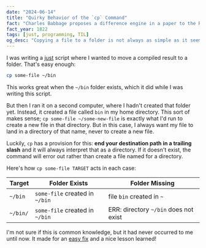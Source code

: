 ```yaml
---
date: "2024-06-14"
title: "Quirky Behavior of the `cp` Command"
fact: "Charles Babbage proposes a difference engine in a paper to the Royal Astronomical Society"
fact_year: 1822
tags: [just, programming, TIL]
og_desc: "Copying a file to a folder is not always as simple as it seems."
---
```


I was writing a [just](https://github.com/casey/just) script where I wanted to move a compiled result to a folder. That's easy enough:

```sh
cp some-file ~/bin
```

This works great when the `~/bin` folder exists, which it did while I was writing this script.

But then I ran it on a second computer, where I hadn't created that folder yet. Instead, it created a file called `bin` in my home directory. This sort of makes sense; `cp some-file ~/some-new-file` is exactly what I'd run to create a new file in that directory. But in this case, I always want my file to land in a directory of that name, never to create a new file.

Luckily, `cp` has a provision for this: **end your destination path in a trailing slash** and it will always interpret that as a directory. If it doesn't exist, the command will error out rather than create a file named for a directory.

Here's how `cp some-file TARGET` acts in each case:

| Target   | Folder Exists                  | Folder Missing                        |
| -------- | ------------------------------ | ------------------------------------- |
| `~/bin`  | `some-file` created in `~/bin` | file `bin` created in `~`             |
| `~/bin/` | `some-file` created in `~/bin` | ERR: directory `~/bin` does not exist |

I'm not sure if this is common knowledge, but it had never occurred to me until now. It made for an [easy fix](https://github.com/xavdid/truncated-directory/commit/8b906720d5692b072ac46872861807cde7419a1f) and a nice lesson learned!
